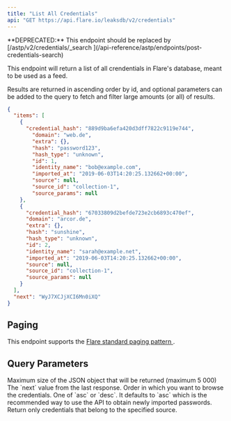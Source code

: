 ```yaml
---
title: "List All Credentials"
api: "GET https://api.flare.io/leaksdb/v2/credentials"
---
```


<Warning>
**DEPRECATED:** This endpoint should be replaced by
[/astp/v2/credentials/_search <Icon icon="code" size={16} />](/api-reference/astp/endpoints/post-credentials-search)
</Warning>

This endpoint will return a list of all crendentials in Flare's database, meant to be used as a feed.

Results are returned in ascending order by id, and optional parameters can be added to the query to fetch and filter large amounts (or all) of results.

<ResponseExample>

```json Response Example
{
  "items": [
    {
      "credential_hash": "889d9ba6efa420d3dff7822c9119e744",
        "domain": "web.de",
        "extra": {},
        "hash": "password123",
        "hash_type": "unknown",
        "id": 1,
        "identity_name": "bob@example.com",
        "imported_at": "2019-06-03T14:20:25.132662+00:00",
        "source": null,
        "source_id": "collection-1",
        "source_params": null
    },
    {
      "credential_hash": "67033809d2befde723e2cb6893c470ef",
      "domain": "arcor.de",
      "extra": {},
      "hash": "sunshine",
      "hash_type": "unknown",
      "id": 2,
      "identity_name": "sarah@example.net",
      "imported_at": "2019-06-03T14:20:25.132662+00:00",
      "source": null,
      "source_id": "collection-1",
      "source_params": null
    }
  ],
  "next": "WyJ7XCJjXCI6Mn0iXQ"
}
```

</ResponseExample>

## Paging

This endpoint supports the 
[Flare standard paging pattern <Icon icon="book" size={16} />](/concepts/paging).

## Query Parameters

<ParamField query="size" type="number">
  Maximum size of the JSON object that will be returned (maximum 5 000) 
</ParamField>

<ParamField query="from" type="number">
  The `next` value from the last response.
</ParamField>

<ParamField query="order" type="string">
  Order in which you want to browse the credentials. One of `asc` or `desc`.
  It defaults to `asc` which is the recommended way to use the API to obtain newly imported passwords.
</ParamField>

<ParamField query="source_id" type="string">
    Return only credentials that belong to the specified source.
</ParamField>
